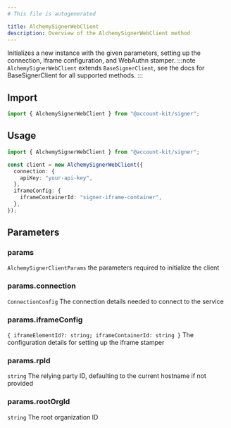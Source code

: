 ```yaml
---
# This file is autogenerated

title: AlchemySignerWebClient
description: Overview of the AlchemySignerWebClient method
---
```


Initializes a new instance with the given parameters, setting up the connection, iframe configuration, and WebAuthn stamper.
:::note
`AlchemySignerWebClient` extends `BaseSignerClient`, see the docs for BaseSignerClient for all supported methods.
:::

## Import

```ts
import { AlchemySignerWebClient } from "@account-kit/signer";
```

## Usage

```ts
import { AlchemySignerWebClient } from "@account-kit/signer";

const client = new AlchemySignerWebClient({
  connection: {
    apiKey: "your-api-key",
  },
  iframeConfig: {
    iframeContainerId: "signer-iframe-container",
  },
});
```

## Parameters

### params

`AlchemySignerClientParams`
the parameters required to initialize the client

### params.connection

`ConnectionConfig`
The connection details needed to connect to the service

### params.iframeConfig

`{ iframeElementId?: string; iframeContainerId: string }`
The configuration details for setting up the iframe stamper

### params.rpId

`string`
The relying party ID, defaulting to the current hostname if not provided

### params.rootOrgId

`string`
The root organization ID
